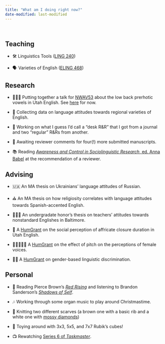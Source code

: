 ```yaml
---
title: "What am I doing right now?"
date-modified: last-modified
---
```


<br/>

## Teaching

* 🛠️ Linguistics Tools ([LING 240](https://catalog.byu.edu/courses/12290-000)) 

* 🗣️ Varieties of English ([ELING 468](https://catalog.byu.edu/courses/11256-002))

## Research

* 👨🏻‍🏫 Putting together a talk for [NWAV53](https://sites.lsa.umich.edu/nwav53/) about the low back prerhotic vowels in Utah English. See [here](/blog/north-force-cloth-start) for now.

* 💬 Collecting data on language attitudes towards regional varieties of English.

* 📃 Working on what I guess I'd call a "desk R&R" that I got from a journal and two "regular" R&Rs from another.

* 📃 Awaiting reviewer comments for four(!) more submitted manuscripts.

<!--* 📊 Analyzing some data from Pittsburgh using [APLS](https://apls.pitt.edu/labbcat/) and preparing an ADS abstract with a new co-author.-->

<!--* 📼 Excitedly doing the first analyses of the [Kohler Tapes](/blog/kohler-tapes-update3) collection. -->

* 📚 Reading [*Awareness and Control in Sociolinguistic Research*, ed. Anna Babel](https://www.cambridge.org/core/books/awareness-and-control-in-sociolinguistic-research/D1FE4CC07EACC05FA25E84A98FB5D9EB) at the recommendation of a reviewer.

## Advising

* 🇺🇦 An MA thesis on Ukrainians' language attitudes of Russian.

* ⛪️ An MA thesis on how religiosity correlates with language attitudes towards Spanish-accented English.

* 👩🏻‍🏫 An undergradate honor's thesis on teachers' attitudes towards nonstandard Englishes in Baltimore.

* 🎤 A [HumGrant](https://humgrants.byu.edu) on the social perception of affricate closure duration in Utah English.

* 👩🏼‍🤝‍👩🏻 A [HumGrant](https://humgrants.byu.edu) on the effect of pitch on the perceptions of female voices.

* 👩🏼 A [HumGrant](https://humgrants.byu.edu) on gender-based linguistic discrimination.




## Personal

* 📘 Reading Pierce Brown's [*Red Rising*](https://www.piercebrown.com/redrisingsaga) and listening to Brandon Sanderson's [*Shadows of Self*](https://www.brandonsanderson.com/pages/the-mistborn-saga-the-wax-wayne-series).

* 🎶 Working through some organ music to play around Christmastime.

* 🧶 Knitting two different scarves (a brown one with a basic rib and a white one with [mossy diamonds](https://www.cableknittingpatterns.com/2019/02/cable-scarf-pattern-05.html))

* 🧩 Toying around with 3x3, 5x5, and 7x7 Rubik's cubes!

* 📺 Rewatching [Series 6 of *Taskmaster*](https://www.youtube.com/playlist?list=PLRWvNQVqAeWIG09UEJpC22svTFS4jaRD7).

